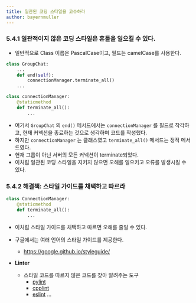 ```yaml
---
title: 일관된 코딩 스타일을 고수하라
author: bayernmuller
---
```


### 5.4.1 일관적이지 않은 코딩 스타일은 혼돌을 일으킬 수 있다.

* 일반적으로 Class 이름은 PascalCase이고, 필드는 camelCase를 사용한다.

```python
class GroupChat:
    ...
    def end(self):
        connectionManager.terminate_all()
    ...

class connectionManager:
    @staticmethod
    def terminate_all():
        ...
```

* 여기서 `GroupChat` 의 `end()` 메서드에서는 `connectionManager` 를 필드로 착각하고, 현재 커넥션을 종료하는 것으로 생각하며 코드를 작성했다.
* 하지만 `connectionManager` 는 클래스였고 `terminate_all()` 메서드는 정적 메서드였다.
* 현재 그룹이 아닌 서버의 모든 커넥션이 terminate되었다.
* 이처럼 일관된 코딩 스타일을 지키지 않으면 오해를 일으키고 오류를 발생시킬 수 있다.

### 5.4.2 해결책: 스타일 가이드를 채택하고 따르라

```python
class ConnectionManager:
    @staticmethod
    def terminate_all():
        ...
``` 

* 이처럼 스타일 가이드를 채택하고 따르면 오해를 줄일 수 있다.
* 구글에서는 여러 언어의 스타일 가이드를 제공한다.
    * https://google.github.io/styleguide/

* **Linter**
    * 스타일 코드를 따르지 않은 코드를 찾아 알려주는 도구
        * [pylint](https://pypi.org/project/pylint/)
        * [cpplint](https://github.com/cpplint/cpplint)
        * [eslint](https://eslint.org/)
        ...

